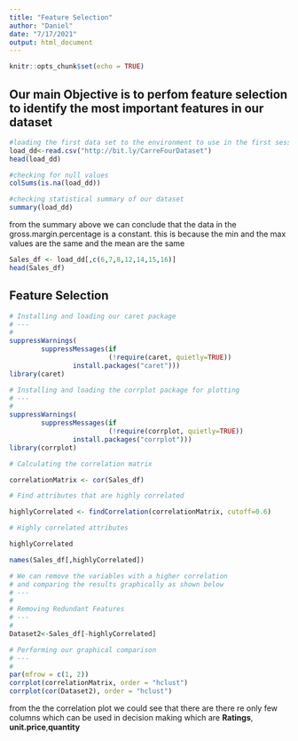 ---
title: "Feature Selection"
author: "Daniel"
date: "7/17/2021"
output: html_document
---

```{r setup, include=FALSE}
knitr::opts_chunk$set(echo = TRUE)
```

## Our main Objective is to perfom feature selection to identify the most important features in our dataset

```{r,echo=TRUE}
#loading the first data set to the environment to use in the first session of the project
load_dd<-read.csv("http://bit.ly/CarreFourDataset")
head(load_dd)
```


```{r}
#checking for null values 
colSums(is.na(load_dd))
```

```{r,echo=TRUE}
#checking statistical summary of our dataset
summary(load_dd)
```
from the summary above we can conclude that the data in the gross.margin.percentage is a constant. this is because the min and the max values are the same and the mean are the same





```{r,echo=TRUE}
Sales_df <- load_dd[,c(6,7,8,12,14,15,16)]
head(Sales_df)
```

## Feature Selection

```{r}

# Installing and loading our caret package
# ---
# 
suppressWarnings(
        suppressMessages(if
                         (!require(caret, quietly=TRUE))
                install.packages("caret")))
library(caret)


```

```{r}

# Installing and loading the corrplot package for plotting
# ---
# 
suppressWarnings(
        suppressMessages(if
                         (!require(corrplot, quietly=TRUE))
                install.packages("corrplot")))
library(corrplot)


```

```{r,echo=TRUE}

# Calculating the correlation matrix

correlationMatrix <- cor(Sales_df)

# Find attributes that are highly correlated

highlyCorrelated <- findCorrelation(correlationMatrix, cutoff=0.6)

# Highly correlated attributes

highlyCorrelated

names(Sales_df[,highlyCorrelated])
```

```{r,echo=TRUE}
# We can remove the variables with a higher correlation 
# and comparing the results graphically as shown below
# ---
# 
# Removing Redundant Features 
# ---
# 
Dataset2<-Sales_df[-highlyCorrelated]

# Performing our graphical comparison 
# ---
# 
par(mfrow = c(1, 2))
corrplot(correlationMatrix, order = "hclust")
corrplot(cor(Dataset2), order = "hclust")

```

from the the correlation plot we could see that there are there re only few columns which can be used in decision making which are
**Ratings**, **unit.price**,**quantity**

